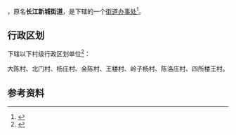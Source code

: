 {{中国乡级行政区|41/14/24/001/000}}

'''{{PAGENAMEBASE}}'''，原名'''长江新城街道'''，是{{PRC admin/fullname|41/14/24/001/000|3}}下辖的一个[[街道办事处|街道办事处]]<ref>{{PRC admin/ref sgc|{{PRC admin/parent|41/14/24/001/000}}}}</ref>。

== 行政区划 ==
{{PAGENAMEBASE}}下辖以下村级行政区划单位<ref>{{PRC admin/ref sgc|41/14/24/001/000}}</ref>：

大陈村、北门村、杨庄村、金陈村、王楼村、岭子杨村、陈洛庄村、四所楼王村。

== 参考资料 ==
{{reflist}}

{{河南行政区划小作品}}
{{PRC admin/navcat|41/14/24/001/000}}